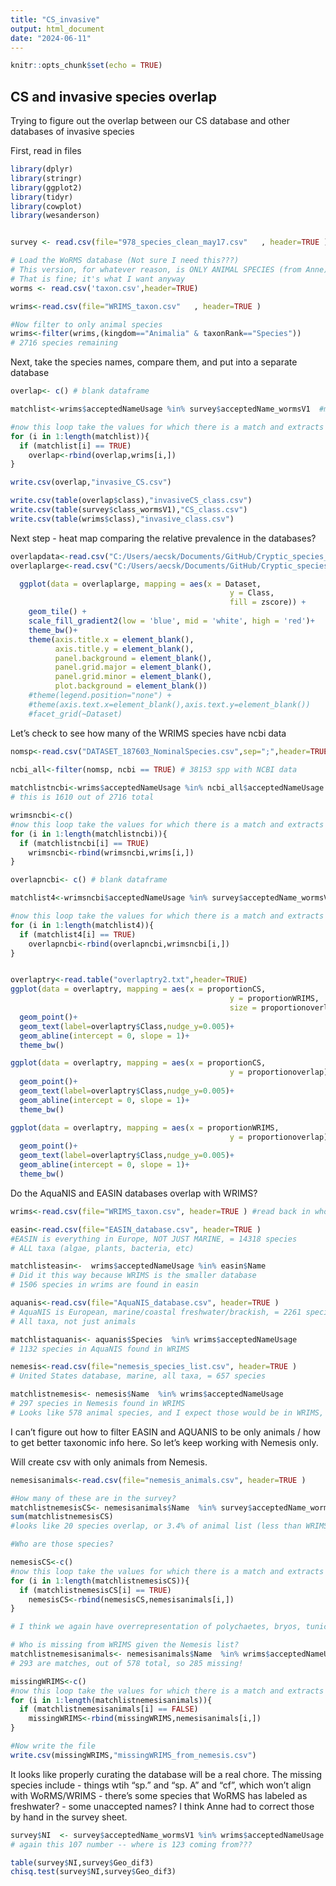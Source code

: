 ```yaml
---
title: "CS_invasive"
output: html_document
date: "2024-06-11"
---
```


```r
knitr::opts_chunk$set(echo = TRUE)
```

## CS and invasive species overlap

Trying to figure out the overlap between our CS database and other databases of invasive species

First, read in files

```r
library(dplyr)
library(stringr)
library(ggplot2)
library(tidyr)
library(cowplot)
library(wesanderson)


survey <- read.csv(file="978_species_clean_may17.csv"   , header=TRUE ) #Adjusted Nov 15 2023 to fix errors in duplicated species

# Load the WoRMS database (Not sure I need this???)
# This version, for whatever reason, is ONLY ANIMAL SPECIES (from Anne)
# That is fine; it's what I want anyway
worms <- read.csv('taxon.csv',header=TRUE) 

wrims<-read.csv(file="WRIMS_taxon.csv"   , header=TRUE )

#Now filter to only animal species
wrims<-filter(wrims,(kingdom=="Animalia" & taxonRank=="Species")) 
# 2716 species remaining


```
Next, take the species names, compare them, and put into a separate database

```r

overlap<- c() # blank dataframe

matchlist<-wrims$acceptedNameUsage %in% survey$acceptedName_wormsV1  #make vector of cases in wrims that have a match in the CS survey

#now this loop take the values for which there is a match and extracts them from the wrims set to make a dataframe
for (i in 1:length(matchlist)){
  if (matchlist[i] == TRUE)
    overlap<-rbind(overlap,wrims[i,])
}

write.csv(overlap,"invasive_CS.csv")

write.csv(table(overlap$class),"invasiveCS_class.csv")
write.csv(table(survey$class_wormsV1),"CS_class.csv")
write.csv(table(wrims$class),"invasive_class.csv")

```

Next step - heat map comparing the relative prevalence in the databases?

```r
overlapdata<-read.csv("C:/Users/aecsk/Documents/GitHub/Cryptic_species_figs/overlap_heatmap.csv",header=T)
overlaplarge<-read.csv("C:/Users/aecsk/Documents/GitHub/Cryptic_species_figs/heatmap_overlap_largeclasses.csv",header=T)

  ggplot(data = overlaplarge, mapping = aes(x = Dataset,
                                                 y = Class,
                                                 fill = zscore)) +
    geom_tile() +
    scale_fill_gradient2(low = 'blue', mid = 'white', high = 'red')+
    theme_bw()+
    theme(axis.title.x = element_blank(), 
          axis.title.y = element_blank(), 
          panel.background = element_blank(), 
          panel.grid.major = element_blank(),  
          panel.grid.minor = element_blank(),  
          plot.background = element_blank())
    #theme(legend.position="none") +
    #theme(axis.text.x=element_blank(),axis.text.y=element_blank())
    #facet_grid(~Dataset)

```

Let's check to see how many of the WRIMS species have ncbi data
```r
nomsp<-read.csv("DATASET_187603_NominalSpecies.csv",sep=";",header=TRUE)

ncbi_all<-filter(nomsp, ncbi == TRUE) # 38153 spp with NCBI data
  
matchlistncbi<-wrims$acceptedNameUsage %in% ncbi_all$acceptedNameUsage  #make vector of cases in wrims that have a match in the NCBI database
# this is 1610 out of 2716 total

wrimsncbi<-c()
#now this loop take the values for which there is a match and extracts them from the wrims set to make a dataframe
for (i in 1:length(matchlistncbi)){
  if (matchlistncbi[i] == TRUE)
    wrimsncbi<-rbind(wrimsncbi,wrims[i,])
}

overlapncbi<- c() # blank dataframe

matchlist4<-wrimsncbi$acceptedNameUsage %in% survey$acceptedName_wormsV1  #make vector of cases in wrims that have a match in the CS survey

#now this loop take the values for which there is a match and extracts them from the wrims set to make a dataframe
for (i in 1:length(matchlist4)){
  if (matchlist4[i] == TRUE)
    overlapncbi<-rbind(overlapncbi,wrimsncbi[i,])
}



```

```r
overlaptry<-read.table("overlaptry2.txt",header=TRUE)
ggplot(data = overlaptry, mapping = aes(x = proportionCS,
                                                 y = proportionWRIMS,
                                                 size = proportionoverlap))+
  geom_point()+
  geom_text(label=overlaptry$Class,nudge_y=0.005)+
  geom_abline(intercept = 0, slope = 1)+
  theme_bw()

ggplot(data = overlaptry, mapping = aes(x = proportionCS,
                                                 y = proportionoverlap))+
  geom_point()+
  geom_text(label=overlaptry$Class,nudge_y=0.005)+
  geom_abline(intercept = 0, slope = 1)+
  theme_bw()

ggplot(data = overlaptry, mapping = aes(x = proportionWRIMS,
                                                 y = proportionoverlap))+
  geom_point()+
  geom_text(label=overlaptry$Class,nudge_y=0.005)+
  geom_abline(intercept = 0, slope = 1)+
  theme_bw()

```

Do the AquaNIS and EASIN databases overlap with WRIMS?

```r
wrims<-read.csv(file="WRIMS_taxon.csv", header=TRUE ) #read back in whole database (not just animals), = 7985 species

easin<-read.csv(file="EASIN_database.csv", header=TRUE )
#EASIN is everything in Europe, NOT JUST MARINE, = 14318 species
# ALL taxa (algae, plants, bacteria, etc)

matchlisteasin<-  wrims$acceptedNameUsage %in% easin$Name
# Did it this way because WRIMS is the smaller database
# 1506 species in wrims are found in easin

aquanis<-read.csv(file="AquaNIS_database.csv", header=TRUE )
# AquaNIS is European, marine/coastal freshwater/brackish, = 2261 species
# All taxa, not just animals

matchlistaquanis<- aquanis$Species  %in% wrims$acceptedNameUsage
# 1132 species in AquaNIS found in WRIMS 

nemesis<-read.csv(file="nemesis_species_list.csv", header=TRUE )
# United States database, marine, all taxa, = 657 species

matchlistnemesis<- nemesis$Name  %in% wrims$acceptedNameUsage
# 297 species in Nemesis found in WRIMS
# Looks like 578 animal species, and I expect those would be in WRIMS, so many seem to be missing. Can pull these out.

```

I can't figure out how to filter EASIN and AQUANIS to be only animals / how to get better taxonomic info here. So let's keep working with Nemesis only.

Will create csv with only animals from Nemesis.

```r
nemesisanimals<-read.csv(file="nemesis_animals.csv", header=TRUE )

#How many of these are in the survey?
matchlistnemesisCS<- nemesisanimals$Name  %in% survey$acceptedName_wormsV1
sum(matchlistnemesisCS)
#looks like 20 species overlap, or 3.4% of animal list (less than WRIMS total)

#Who are those species?

nemesisCS<-c()
#now this loop take the values for which there is a match and extracts them from the wrims set to make a dataframe
for (i in 1:length(matchlistnemesisCS)){
  if (matchlistnemesisCS[i] == TRUE)
    nemesisCS<-rbind(nemesisCS,nemesisanimals[i,])
}

# I think we again have overrepresentation of polychaetes, bryos, tunicates

# Who is missing from WRIMS given the Nemesis list?
matchlistnemesisanimals<- nemesisanimals$Name  %in% wrims$acceptedNameUsage
# 293 are matches, out of 578 total, so 285 missing!

missingWRIMS<-c()
#now this loop take the values for which there is a match and extracts them from the wrims set to make a dataframe
for (i in 1:length(matchlistnemesisanimals)){
  if (matchlistnemesisanimals[i] == FALSE)
    missingWRIMS<-rbind(missingWRIMS,nemesisanimals[i,])
}

#Now write the file
write.csv(missingWRIMS,"missingWRIMS_from_nemesis.csv")

```

It looks like properly curating the database will be a real chore.
The missing species include
- things wtih "sp." and "sp. A" and "cf", which won't align with WoRMS/WRIMS
- there's some species that WoRMS has labeled as freshwater?
- some unaccepted names? I think Anne had to correct those by hand in the survey sheet.
```r
survey$NI  <- survey$acceptedName_wormsV1 %in% wrims$acceptedNameUsage
# again this 107 number -- where is 123 coming from???

table(survey$NI,survey$Geo_dif3)
chisq.test(survey$NI,survey$Geo_dif3)
```

